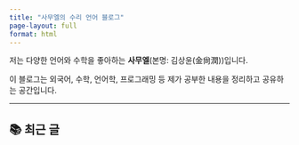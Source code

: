 ```yaml
---
title: "사무엘의 수리 언어 블로그"
page-layout: full
format: html
---
```


저는 다양한 언어와 수학을 좋아하는 **사무엘**(본명: 김상윤(金尙潤))입니다.

이 블로그는 외국어, 수학, 언어학, 프로그래밍 등 제가 공부한 내용을 정리하고 공유하는 공간입니다.

---

## 📚 최근 글

::: {.quarto-posts}
:::